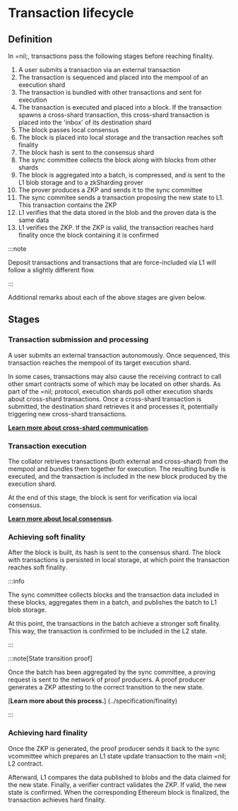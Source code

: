 # Transaction lifecycle

## Definition

In =nil;, transactions pass the following stages before reaching finality.

1. A user submits a transaction via an external transaction
2. The transaction is sequenced and placed into the mempool of an execution shard
3. The transaction is bundled with other transactions and sent for execution
4. The transaction is executed and placed into a block. If the transaction spawns a cross-shard transaction, this cross-shard transaction is placed into the 'inbox' of its destination shard
5. The block passes local consensus
6. The block is placed into local storage and the transaction reaches soft finality
7. The block hash is sent to the consensus shard
8. The sync committee collects the block along with blocks from other shards
9. The block is aggregated into a batch, is compressed, and is sent to the L1 blob storage and to a zkSharding prover
10. The prover produces a ZKP and sends it to the sync committee
11. The sync commitee sends a transaction proposing the new state to L1. This transaction contains the ZKP
12. L1 verifies that the data stored in the blob and the proven data is the same data
13. L1 verifies the ZKP. If the ZKP is valid, the transaction reaches hard finality once the block containing it is confirmed

:::note

Deposit transactions and transactions that are force-included via L1 will follow a slightly different flow.

:::

Additional remarks about each of the above stages are given below.

## Stages

### Transaction submission and processing

A user submits an external transaction autonomously. Once sequenced, this transaction reaches the mempool of its target execution shard.

In some cases, transactions may also cause the receiving contract to call other smart contracts some of which may be located on other shards. As part of the =nil; protocol, execution shards poll other execution shards about cross-shard transactions. Once a cross-shard transaction is submitted, the destination shard retrieves it and processes it, potentially triggering new cross-shard transactions.

[**Learn more about cross-shard communication**](./shards-parallel-execution#transaction-passing-checks).

### Transaction execution

The collator retrieves transactions (both external and cross-shard) from the mempool and bundles them together for execution. The resulting bundle is executed, and the transaction is included in the new block produced by the execution shard.

At the end of this stage, the block is sent for verification via local consensus. 

[**Learn more about local consensus**](./shards-parallel-execution#consensus-shard).

### Achieving soft finality

After the block is built, its hash is sent to the consensus shard. The block with transactions is persisted in local storage, at which point the transaction reaches soft finality.

:::info

The sync committee collects blocks and the transaction data included in these blocks, aggregates them in a batch, and publishes the batch to L1 blob storage.

At this point, the transactions in the batch achieve a stronger soft finality. This way, the transaction is confirmed to be included in the L2 state.

:::

:::note[State transition proof]

Once the batch has been aggregated by the sync committee, a proving request is sent to the network of proof producers.
A proof producer generates a ZKP attesting to the correct transition to the new state.

[**Learn more about this process.**] (../specification/finality)

:::

### Achieving hard finality

Once the ZKP is generated, the proof producer sends it back to the sync vcommittee which prepares an L1 state update transaction to the main =nil; L2 contract.

Afterward, L1 compares the data published to blobs and the data claimed for the new state. Finally, a verifier contract validates the ZKP. If valid, the new state is confirmed. When the corresponding Ethereum block is finalized, the transaction achieves hard finality.